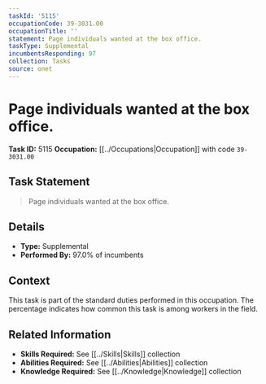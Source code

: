 ```yaml
---
taskId: '5115'
occupationCode: 39-3031.00
occupationTitle: ''
statement: Page individuals wanted at the box office.
taskType: Supplemental
incumbentsResponding: 97
collection: Tasks
source: onet
---
```

# Page individuals wanted at the box office.

**Task ID:** 5115
**Occupation:** [[../Occupations|Occupation]] with code `39-3031.00`

## Task Statement

> Page individuals wanted at the box office.

## Details

- **Type:** Supplemental
- **Performed By:** 97.0% of incumbents

## Context

This task is part of the standard duties performed in this occupation. The percentage indicates how common this task is among workers in the field.

## Related Information

- **Skills Required:** See [[../Skills|Skills]] collection
- **Abilities Required:** See [[../Abilities|Abilities]] collection
- **Knowledge Required:** See [[../Knowledge|Knowledge]] collection
